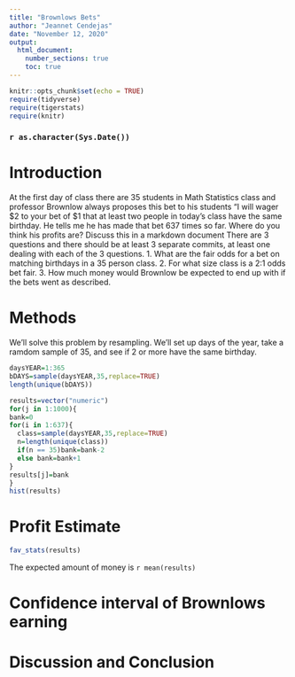 ```yaml
---
title: "Brownlows Bets"
author: "Jeannet Cendejas"
date: "November 12, 2020"
output: 
  html_document:
    number_sections: true
    toc: true
---
```


```r
knitr::opts_chunk$set(echo = TRUE)
require(tidyverse)
require(tigerstats)
require(knitr)
```
### `r as.character(Sys.Date())`



<!-- We recommend you use git branches -- create a separate branch for each major section i.e. Introduction, Methods, Results, Inferential Results, and Discussion and Conclusions - leave the YAML block untouched until the final merge where you put in your own name !-->

# Introduction

<!--In this section you explain what you are trying to show.  Where did the data come from?  What is the research or other question you are trying to answer?!-->

 At the first day of class there are 35 students in Math Statistics class and professor Brownlow always proposes this bet to his students "I will wager $2 to your bet of $1 that at least two people in today's class have  the same birthday.  He tells me he has made that bet 637 times so far. Where do you think his profits are? Discuss this in a markdown document
There are 3 questions and there should be at least 3 separate commits, at least one dealing with each of the 3 questions.
1. What are the fair odds for a bet on matching birthdays in a 35 person class.
2. For what size class is a 2:1 odds bet fair.
3. How much money would Brownlow be expected to end up with if the bets went as described.

# Methods

<!--Decide on your methods:  In this section explain the approach you will take to attack the issue --- how will you decide on a likely estimate of professor Brownlow's earnings or losses after 637 bets. Also explain how you construct a 95% confidence interval about your estimate of his winnings !-->
We'll solve this problem by resampling. We'll set up days of the year, take a ramdom sample of 35, and see if 2 or more have the same birthday.   

```r
daysYEAR=1:365 
bDAYS=sample(daysYEAR,35,replace=TRUE)
length(unique(bDAYS))
```
```r
results=vector("numeric")
for(j in 1:1000){
bank=0
for(i in 1:637){
  class=sample(daysYEAR,35,replace=TRUE)  
  n=length(unique(class))
  if(n == 35)bank=bank-2
  else bank=bank+1
}
results[j]=bank
}
hist(results)
```


# Profit Estimate

```r
fav_stats(results)
```
The expected amount of money is `r mean(results)`

<!--Explain and display the results of your method of coming up with the estimate of professor Brownlows betting profits!-->


# Confidence interval of Brownlows earning

<!--Explain and display your method of coming up with a 95% confidence interval of  professor Brownlows winnings (or losings)-->


# Discussion and Conclusion

<!--Discussion and conclusion here.  If professor Brownlow is consistantly making or losing money how could he change his payout so that his profits center on zero?  Also discuss what size his class should be in order to have his current scheme balance at zero profit.!-->

